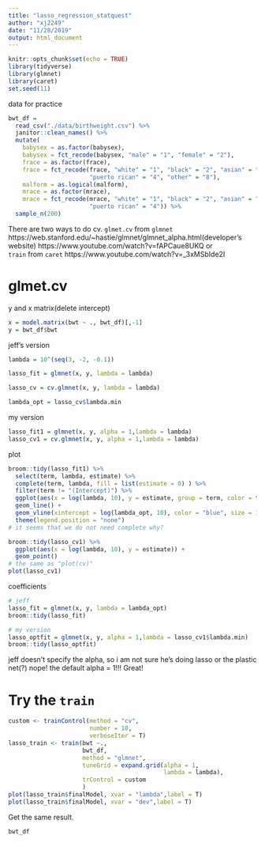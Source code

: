 ```yaml
---
title: "lasso_regression_statquest"
author: "xj2249"
date: "11/28/2019"
output: html_document
---
```


```r
knitr::opts_chunk$set(echo = TRUE)
library(tidyverse)
library(glmnet)
library(caret)
set.seed(11)
```

data for practice
```r
bwt_df = 
  read_csv("./data/birthweight.csv") %>% 
  janitor::clean_names() %>%
  mutate(
    babysex = as.factor(babysex),
    babysex = fct_recode(babysex, "male" = "1", "female" = "2"),
    frace = as.factor(frace),
    frace = fct_recode(frace, "white" = "1", "black" = "2", "asian" = "3", 
                       "puerto rican" = "4", "other" = "8"),
    malform = as.logical(malform),
    mrace = as.factor(mrace),
    mrace = fct_recode(mrace, "white" = "1", "black" = "2", "asian" = "3", 
                       "puerto rican" = "4")) %>% 
  sample_n(200)
```


There are two ways to do cv.
`glmet.cv` from `glmnet`
https://web.stanford.edu/~hastie/glmnet/glmnet_alpha.html(developer's website)
https://www.youtube.com/watch?v=fAPCaue8UKQ
or  
`train` from `caret`
https://www.youtube.com/watch?v=_3xMSbIde2I

# glmet.cv
y and x matrix(delete intercept)
```r
x = model.matrix(bwt ~ ., bwt_df)[,-1]
y = bwt_df$bwt
```

jeff's version
```r
lambda = 10^(seq(3, -2, -0.1))

lasso_fit = glmnet(x, y, lambda = lambda)

lasso_cv = cv.glmnet(x, y, lambda = lambda)

lambda_opt = lasso_cv$lambda.min

```

my version
```r

lasso_fit1 = glmnet(x, y, alpha = 1,lambda = lambda)
lasso_cv1 = cv.glmnet(x, y, alpha = 1,lambda = lambda)

```

plot 
```r
broom::tidy(lasso_fit1) %>% 
  select(term, lambda, estimate) %>% 
  complete(term, lambda, fill = list(estimate = 0) ) %>% 
  filter(term != "(Intercept)") %>% 
  ggplot(aes(x = log(lambda, 10), y = estimate, group = term, color = term)) + 
  geom_line() + 
  geom_vline(xintercept = log(lambda_opt, 10), color = "blue", size = 1.2) +
  theme(legend.position = "none")
# it seems that we do not need complete why?

broom::tidy(lasso_cv1) %>% 
  ggplot(aes(x = log(lambda, 10), y = estimate)) + 
  geom_point()  
# the same as "plot(cv)"
plot(lasso_cv1)
```

coefficients
```r
# jeff
lasso_fit = glmnet(x, y, lambda = lambda_opt)
broom::tidy(lasso_fit) 

# my version
lasso_optfit = glmnet(x, y, alpha = 1,lambda = lasso_cv1$lambda.min)
broom::tidy(lasso_optfit)  

```

jeff doesn't specify the alpha, so i am not sure he's doing lasso or the plastic net(?)  nope! the default alpha = 1!!! Great!

# Try the `train`
```r
custom <- trainControl(method = "cv",
                       number = 10,
                       verboseIter = T)
lasso_train <- train(bwt ~.,
                     bwt_df,
                     method = "glmnet",
                     tuneGrid = expand.grid(alpha = 1,
                                            lambda = lambda),
                     trControl = custom
                     )
plot(lasso_train$finalModel, xvar = "lambda",label = T)
plot(lasso_train$finalModel, xvar = "dev",label = T)

```

Get the same result.


```r
bwt_df
```

